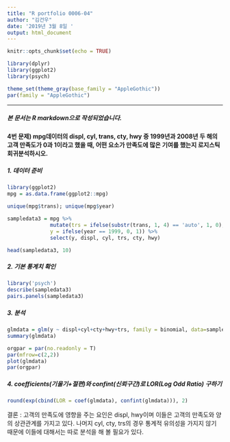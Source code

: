 ```yaml
---
title: "R portfolio 0006-04"
author: "김건우"
date: '2019년 3월 8일 '
output: html_document
---
```


```r
knitr::opts_chunk$set(echo = TRUE)
```
```r
library(dplyr)
library(ggplot2)
library(psych)

theme_set(theme_gray(base_family = "AppleGothic"))
par(family = "AppleGothic")
```

----
##### 본 문서는 R markdown으로 작성되었습니다.



#### 4번 문제) mpg데이터의 displ, cyl, trans, cty, hwy 중 1999년과 2008년 두 해의 고객 만족도가 0과 1이라고 했을 때, 어떤 요소가 만족도에 많은 기여를 했는지 로지스틱 회귀분석하시오.


##### 1. 데이터 준비

```r
library(ggplot2)
mpg = as.data.frame(ggplot2::mpg)

unique(mpg$trans); unique(mpg$year)

sampledata3 = mpg %>%
              mutate(trs = ifelse(substr(trans, 1, 4) == 'auto', 1, 0), 
              y = ifelse(year == 1999, 0, 1)) %>%
              select(y, displ, cyl, trs, cty, hwy)

head(sampledata3, 10)
```


##### 2. 기본 통계치 확인

```r
library('psych')
describe(sampledata3)
pairs.panels(sampledata3)
```


##### 3. 분석

```r
glmdata = glm(y ~ displ+cyl+cty+hwy+trs, family = binomial, data=sampledata3)
summary(glmdata)
```

```r
orgpar = par(no.readonly = T) 
par(mfrow=c(2,2)) 
plot(glmdata)
par(orgpar)
```


##### 4. coefficients(기울기+절편)와 confint(신뢰구간)로 LOR(Log Odd Ratio) 구하기

```r
round(exp(cbind(LOR = coef(glmdata), confint(glmdata))), 2)
```

  결론 : 고객의 만족도에 영향을 주는 요인은 displ, hwy이며 이들은 고객의 만족도와 양의 상관관계를            가지고 있다. 나머지 cyl, cty, trs의 경우 통계적 유의성을 가지지 않기 때문에 이들에 대해서는          따로 분석을 해 볼 필요가 있다.
